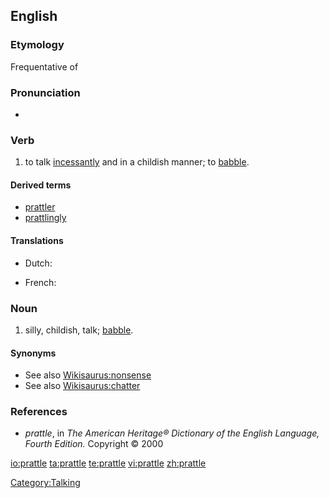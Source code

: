 ==English==

===Etymology===
Frequentative of {{suffix|prate|le}}

===Pronunciation===
* {{rhymes|ætəl}}

===Verb===
{{en-verb|prattl|ing}}

# to talk [[incessantly]] and in a childish manner; to [[babble]].

====Derived terms====
* [[prattler]]
* [[prattlingly]]

====Translations====
{{trans-top|to talk incessantly; to babble}}
* Dutch: {{t+|nl|praten}}
{{trans-mid}}
* French: {{t+|fr|bavarder}}
{{trans-bottom}}

===Noun===
{{en-noun|-}}

# silly, childish, talk; [[babble]].

====Synonyms====
* See also [[Wikisaurus:nonsense]]
* See also [[Wikisaurus:chatter]]

===References===
* ''prattle'', in ''The American Heritage® Dictionary of the English Language, Fourth Edition.'' Copyright © 2000

[[Category:Talking]]

[[io:prattle]]
[[ta:prattle]]
[[te:prattle]]
[[vi:prattle]]
[[zh:prattle]]